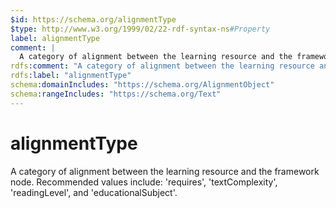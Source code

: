 ```yaml
---
$id: https://schema.org/alignmentType
$type: http://www.w3.org/1999/02/22-rdf-syntax-ns#Property
label: alignmentType
comment: |
  A category of alignment between the learning resource and the framework node. Recommended values include: 'requires', 'textComplexity', 'readingLevel', and 'educationalSubject'.
rdfs:comment: "A category of alignment between the learning resource and the framework node. Recommended values include: 'requires', 'textComplexity', 'readingLevel', and 'educationalSubject'."
rdfs:label: "alignmentType"
schema:domainIncludes: "https://schema.org/AlignmentObject"
schema:rangeIncludes: "https://schema.org/Text"
---
```


# alignmentType

A category of alignment between the learning resource and the framework node. Recommended values include: 'requires', 'textComplexity', 'readingLevel', and 'educationalSubject'.

